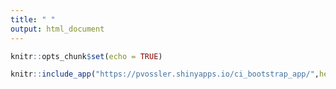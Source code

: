 ```yaml
---
title: " "
output: html_document
---
```


```r
knitr::opts_chunk$set(echo = TRUE)
```

```r
knitr::include_app("https://pvossler.shinyapps.io/ci_bootstrap_app/",height = "1000px")
```

